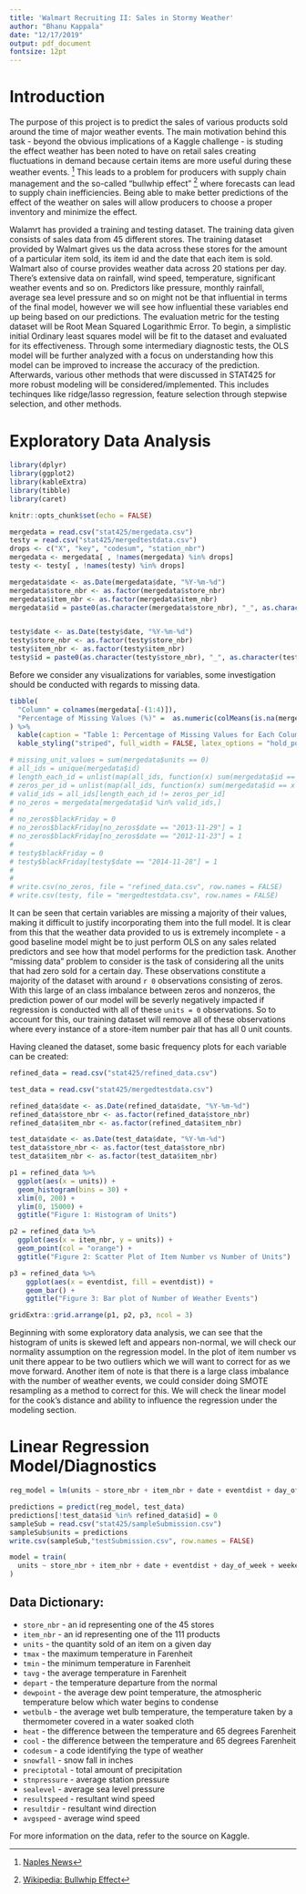 ```yaml
---
title: 'Walmart Recruiting II: Sales in Stormy Weather'
author: "Bhanu Kappala"
date: "12/17/2019"
output: pdf_document
fontsize: 12pt
---
```


# Introduction

The purpose of this project is to predict the sales of various products sold around the time of major weather events. The main motivation behind this task - beyond the obvious implications of a Kaggle challenge - is studing the effect weather has been noted to have on retail sales creating fluctuations in demand because certain items are more useful during these weather events. [^1] This leads to a problem for producers with supply chain management and the so-called "bullwhip effect" [^2] where forecasts can lead to supply chain inefficiencies. Being able to make better predictions of the effect of the weather on sales will allow producers to choose a proper inventory and minimize the effect. 
	 
Walamrt has provided a training and testing dataset. The training data given consists of sales data from 45 different stores. The training dataset provided by Walmart gives us the data across these stores for the amount of a particular item sold, its item id and the date that each item is sold. Walmart also of course provides weather data across 20 stations per day. There’s extensive data on rainfall, wind speed, temperature, significant weather events and so on. Predictors like pressure, monthly rainfall, average sea level pressure and so on might not be that influential in terms of the final model, however we will see how influential these variables end up being based on our predictions. The evaluation metric for the testing dataset will be Root Mean Squared Logarithmic Error. To begin, a simplistic initial Ordinary least squares model will be fit to the dataset and evaluated for its effectiveness. Through some intermediary diagnostic tests, the OLS model will be further analyzed with a focus on understanding how this model can be improved to increase the accuracy of the prediction. Afterwards, various other methods that were discussed in STAT425 for more robust modeling will be considered/implemented. This includes techinques like ridge/lasso regression, feature selection through stepwise selection, and other methods.


# Exploratory Data Analysis

```r
library(dplyr)
library(ggplot2)
library(kableExtra)
library(tibble)
library(caret)
```

```r
knitr::opts_chunk$set(echo = FALSE)
```

```r
mergedata = read.csv("stat425/mergedata.csv")
testy = read.csv("stat425/mergedtestdata.csv")
drops <- c("X", "key", "codesum", "station_nbr")
mergedata <- mergedata[ , !names(mergedata) %in% drops]
testy <- testy[ , !names(testy) %in% drops]

mergedata$date <- as.Date(mergedata$date, "%Y-%m-%d")
mergedata$store_nbr <- as.factor(mergedata$store_nbr)
mergedata$item_nbr <- as.factor(mergedata$item_nbr)
mergedata$id = paste0(as.character(mergedata$store_nbr), "_", as.character(mergedata$item_nbr))


testy$date <- as.Date(testy$date, "%Y-%m-%d")
testy$store_nbr <- as.factor(testy$store_nbr)
testy$item_nbr <- as.factor(testy$item_nbr)
testy$id = paste0(as.character(testy$store_nbr), "_", as.character(testy$item_nbr))
```


Before we consider any visualizations for variables, some investigation should be conducted with regards to missing data.

```r
tibble(
  "Column" = colnames(mergedata[-(1:4)]),
  "Percentage of Missing Values (%)" =  as.numeric(colMeans(is.na(mergedata[-(1:4)]))) * 100
) %>%
  kable(caption = "Table 1: Percentage of Missing Values for Each Column of the Full Merged Dataset", digits = 4) %>%
  kable_styling("striped", full_width = FALSE, latex_options = "hold_position")
```

```r
# missing_unit_values = sum(mergedata$units == 0)
# all_ids = unique(mergedata$id)
# length_each_id = unlist(map(all_ids, function(x) sum(mergedata$id == x)))
# zeros_per_id = unlist(map(all_ids, function(x) sum(mergedata$id == x & mergedata$units == 0)))
# valid_ids = all_ids[length_each_id != zeros_per_id]
# no_zeros = mergedata[mergedata$id %in% valid_ids,]
# 
# no_zeros$blackFriday = 0
# no_zeros$blackFriday[no_zeros$date == "2013-11-29"] = 1
# no_zeros$blackFriday[no_zeros$date == "2012-11-23"] = 1
# 
# testy$blackFriday = 0
# testy$blackFriday[testy$date == "2014-11-28"] = 1
# 
# 
# write.csv(no_zeros, file = "refined_data.csv", row.names = FALSE)
# write.csv(testy, file = "mergedtestdata.csv", row.names = FALSE)

```


It can be seen that certain variables are missing a majority of their values, making it difficult to justify incorporating them into the full model. It is clear from this that the weather data provided to us is extremely incomplete - a good baseline model might be to just perform OLS on any sales related predictors and see how that model performs for the prediction task. Another "missing data" problem to consider is the task of considering all the units that had zero sold for a certain day. These observations constitute a majority of the dataset with around `r 0` observations consisting of zeros. With this large of an class imbalance between zeros and nonzeros, the prediction power of our model will be severly negatively impacted if regression is conducted with all of these `units = 0` observations. So to account for this, our training dataset will remove all of these observations where every instance of a store-item number pair that has all 0 unit counts.


Having cleaned the dataset, some basic frequency plots for each variable can be created:

```r
refined_data = read.csv("stat425/refined_data.csv")

test_data = read.csv("stat425/mergedtestdata.csv")

refined_data$date <- as.Date(refined_data$date, "%Y-%m-%d")
refined_data$store_nbr <- as.factor(refined_data$store_nbr)
refined_data$item_nbr <- as.factor(refined_data$item_nbr)

test_data$date <- as.Date(test_data$date, "%Y-%m-%d")
test_data$store_nbr <- as.factor(test_data$store_nbr)
test_data$item_nbr <- as.factor(test_data$item_nbr)
```

```R
p1 = refined_data %>% 
  ggplot(aes(x = units)) +
  geom_histogram(bins = 30) + 
  xlim(0, 200) +
  ylim(0, 15000) +
  ggtitle("Figure 1: Histogram of Units")

p2 = refined_data %>% 
  ggplot(aes(x = item_nbr, y = units)) + 
  geom_point(col = "orange") +
  ggtitle("Figure 2: Scatter Plot of Item Number vs Number of Units")

p3 = refined_data %>%
    ggplot(aes(x = eventdist, fill = eventdist)) +
    geom_bar() +
    ggtitle("Figure 3: Bar plot of Number of Weather Events")

gridExtra::grid.arrange(p1, p2, p3, ncol = 3)


```

Beginning with some exploratory data analysis, we can see that the histogram of units is skewed left and appears non-normal, we will check our normality assumption on the regression model. In the plot of item number vs unit there appear to be two outliers which we will want to correct for as we move forward. Another item of note is that there is a large class imbalance with the number of weather events, we could consider doing SMOTE resampling as a method to correct for this. We will check the linear model for the cook's distance and ability to influence the regression under the modeling section.

# Linear Regression Model/Diagnostics

```r

reg_model = lm(units ~ store_nbr + item_nbr + date + eventdist + day_of_week + weekend + month + blackFriday, data = refined_data)

predictions = predict(reg_model, test_data)
predictions[!test_data$id %in% refined_data$id] = 0
sampleSub = read.csv("stat425/sampleSubmission.csv")
sampleSub$units = predictions
write.csv(sampleSub,"testSubmission.csv", row.names = FALSE)

```

```r
model = train(
  units ~ store_nbr + item_nbr + date + eventdist + day_of_week + weekend + month + blackFriday, data = refined_data, method = "glmnet", trControl = trainControl("cv", number = 10), tuneLength = 10
)
```


## Data Dictionary:

- `store_nbr` - an id representing one of the 45 stores
- `item_nbr` - an id representing one of the 111 products
- `units` - the quantity sold of an item on a given day
- `tmax` - the maximum temperature in Farenheit
- `tmin` - the minimum temperature in Farenheit
- `tavg` - the average temperature in Farenheit
- `depart` - the temperature departure from the normal
- `dewpoint` - the average dew point temperature, the atmospheric temperature below which water begins to condense
- `wetbulb` - the average wet bulb temperature, the temperature taken by a thermometer covered in a water soaked cloth
- `heat` - the difference between the temperature and 65 degrees Farenheit
- `cool` - the difference between the temperature and 65 degrees Farenheit
- `codesum` - a code identifying the type of weather
- `snowfall` - snow fall in inches
- `preciptotal` - total amount of precipitation
- `stnpressure` - average station pressure
- `sealevel` - average sea level pressure
- `resultspeed` - resultant wind speed
- `resultdir` - resultant wind direction
- `avgspeed` - average wind speed

For more information on the data, refer to the source on Kaggle.

[^1]: [Naples News](https://www.naplesnews.com/story/weather/hurricanes/2019/06/02/hurricane-2019-shoppers-take-advantage-hurricane-sales-tax-holiday/1320135001/)
[^2]: [Wikipedia: Bullwhip Effect](https://en.wikipedia.org/wiki/Bullwhip_effect)
[^3]: [Kaggle: Walmart Recruiting II](https://www.kaggle.com/c/walmart-recruiting-sales-in-stormy-weather/overview/evaluation)
